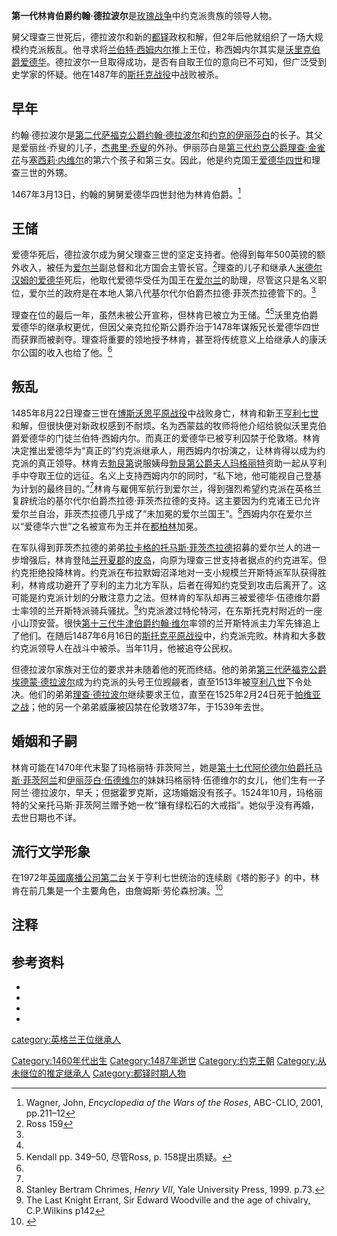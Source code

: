 {{Infobox royalty
| name           = 第一代林肯伯爵约翰·德拉波尔
| title          = 林肯伯爵
| image          = CoA of John de la Pole, 1st Earl of Lincoln.svg
| image_size     = 
| alt            = 
| caption        = 
| birth_date   = c. 1460
| birth_place  = 
| death_date   = {{death date and age|1487|06|16|1462|||df=y}}
| death_place  = [[诺丁汉郡|诺丁汉郡]][[斯托克平原战役|东斯托克]]
| burial_place = 
| spouse         = 玛格丽特·菲茨阿兰
| issue          = 阿兰·德拉波尔<br>玛格丽特·哈迪<br>伊莎贝尔·迈纳
| house          = [[波尔|德拉波尔]]
| house-type     = 
| father         = [[第二代萨福克公爵约翰·德拉波尔|第二代萨福克公爵约翰·德拉波尔]]
| mother         = [[萨福克公爵夫人约克的伊丽莎白|萨福克公爵夫人约克的伊丽莎白]]
| signature    = 
}}

'''第一代林肯伯爵约翰·德拉波尔'''{{BD|1460年||1487年|6月16日|catIdx=P}}是[[玫瑰战争|玫瑰战争]]中约克派贵族的领导人物。

舅父理查三世死后，德拉波尔和新的[[都铎|都铎]]政权和解，但2年后他就组织了一场大规模约克派叛乱。他寻求将[[兰伯特·西姆内尔|兰伯特·西姆内尔]]推上王位，称西姆内尔其实是[[第十七代沃里克伯爵爱德华·金雀花|沃里克伯爵爱德华]]。德拉波尔一旦取得成功，是否有自取王位的意向已不可知，但广泛受到史学家的怀疑。他在1487年的[[斯托克战役|斯托克战役]]中战败被杀。

== 早年 ==
约翰·德拉波尔是[[第二代萨福克公爵约翰·德拉波尔|第二代萨福克公爵约翰·德拉波尔]]和[[萨福克公爵夫人约克的伊丽莎白|约克的伊丽莎白]]的长子。其父是爱丽丝·乔叟的儿子，[[杰弗里·乔叟|杰弗里·乔叟]]的外孙。伊丽莎白是[[第三代约克公爵理查·金雀花|第三代约克公爵理查·金雀花]]与[[塞西莉·内维尔|塞西莉·内维尔]]的第六个孩子和第三女。因此，他是约克国王[[爱德华四世|爱德华四世]]和理查三世的外甥。

1467年3月13日，约翰的舅舅爱德华四世封他为林肯伯爵。<ref name="enc">Wagner, John, ''Encyclopedia of the Wars of the Roses'', ABC-CLIO, 2001, pp.211–12</ref>

== 王储 ==
爱德华死后，德拉波尔成为舅父理查三世的坚定支持者。他得到每年500英镑的额外收入，被任为[[爱尔兰|爱尔兰]]副总督和北方国会主管长官。<ref>Ross 159</ref>理查的儿子和继承人[[威尔士亲王米德尔汉姆的爱德华|米德尔汉姆的爱德华]]死后，他取代爱德华受任为国王在[[爱尔兰|爱尔兰]]的助理，尽管这只是名义职位，爱尔兰的政府是在本地人第八代基尔代尔伯爵杰拉德·菲茨杰拉德管下的。<ref name="enc"/>

理查在位的最后一年，虽然未被公开宣称，但林肯已被立为王储。<ref name="enc"/><ref>Kendall pp. 349–50, 尽管Ross, p. 158提出质疑。</ref>沃里克伯爵爱德华的继承权更优，但因父亲克拉伦斯公爵乔治于1478年谋叛兄长爱德华四世而获罪而被剥夺。理查将重要的领地授予林肯，甚至将传统意义上给继承人的康沃尔公国的收入也给了他。<ref name="enc"/>

== 叛乱 ==
1485年8月22日理查三世在[[博斯沃思平原战役|博斯沃思平原战役]]中战败身亡，林肯和新王[[亨利七世_(英格兰)|亨利七世]]和解，但很快便对新政权感到不耐烦。名为西蒙兹的牧师将他介绍给貌似沃里克伯爵爱德华的门徒兰伯特·西姆内尔。而真正的爱德华已被亨利囚禁于伦敦塔。林肯决定推出爱德华为“真正的”约克派继承人，用西姆内尔扮演之，让林肯得以成为约克派的真正领导。林肯去[[勃艮第|勃艮第]]说服姨母[[约克的玛格丽特|勃艮第公爵夫人玛格丽特]]资助一起从亨利手中夺取王位的远征。名义上支持西姆内尔的同时，“私下地，他可能视自己登基为计划的最终目的。”<ref name="enc"/>林肯与雇佣军航行到爱尔兰，得到强烈希望约克派在英格兰复辟统治的基尔代尔伯爵杰拉德·菲茨杰拉德的支持。这主要因为约克诸王已允许爱尔兰自治，菲茨杰拉德几乎成了“未加冕的爱尔兰国王”。<ref> Stanley Bertram Chrimes, ''Henry VII'', Yale University Press, 1999. p.73.</ref>西姆内尔在爱尔兰以“爱德华六世”之名被宣布为王并在[[都柏林|都柏林]]加冕。

在军队得到菲茨杰拉德的弟弟[[拉卡格的托马斯·菲茨杰拉德|拉卡格的托马斯·菲茨杰拉德]]招募的爱尔兰人的进一步增强后，林肯登陆[[兰开夏郡|兰开夏郡]]的[[皮岛|皮岛]]，向原为理查三世支持者据点的约克进军。但约克拒绝投降林肯。约克派在布拉默姆沼泽地对一支小规模兰开斯特派军队获得胜利，林肯成功避开了亨利的主力北方军队，后者在得知约克受到攻击后离开了。这可能是约克派计划的分散注意力之法。但林肯的军队却再三被爱德华·伍德维尔爵士率领的兰开斯特派骑兵骚扰。<ref>The Last Knight Errant, Sir Edward Woodville and the age of chivalry, C.P.Wilkins p142</ref>约克派渡过特伦特河，在东斯托克村附近的一座小山顶安营。很快[[第十三代牛津伯爵约翰·维尔|第十三代牛津伯爵约翰·维尔]]率领的兰开斯特派主力军先锋追上了他们。在随后1487年6月16日的[[斯托克平原战役|斯托克平原战役]]中，约克派完败。林肯和大多数约克派领导人在战斗中被杀。当年11月，他被追夺公民权。

但德拉波尔家族对王位的要求并未随着他的死而终结。他的弟弟[[第三代萨福克公爵埃德蒙·德拉波尔|第三代萨福克公爵埃德蒙·德拉波尔]]成为约克派的头号王位觊觎者，直至1513年被[[亨利八世|亨利八世]]下令处决。他们的弟弟[[理查·德拉波尔|理查·德拉波尔]]继续要求王位，直至在1525年2月24日死于[[帕维亚之战|帕维亚之战]]；他的另一个弟弟威廉被囚禁在伦敦塔37年，于1539年去世。

== 婚姻和子嗣 ==
林肯可能在1470年代末娶了玛格丽特·菲茨阿兰，她是[[第十七代阿伦德尔伯爵托马斯·菲茨阿兰|第十七代阿伦德尔伯爵托马斯·菲茨阿兰]]和[[伊丽莎白·伍德维尔|伊丽莎白·伍德维尔]]的妹妹玛格丽特·伍德维尔的女儿，{{sfn|Cokayne|1910|p=250}}他们生有一子阿兰·德拉波尔，早夭；但据霍罗克斯，这场婚姻没有孩子。1524年10月，玛格丽特的父亲托马斯·菲茨阿兰赠予她一枚“镶有绿松石的大戒指”。她似乎没有再婚，去世日期也不详。{{sfn|Horrox|2004}}

== 流行文学形象 ==
在1972年[[英國廣播公司第二台|英國廣播公司第二台]]关于亨利七世统治的连续剧《塔的影子》的中，林肯在前几集是一个主要角色，由詹姆斯·劳伦森扮演。<ref name="Baskin1996">{{cite book|author=Ellen Baskin|title=Serials on British Television, 1950-1994|url=https://books.google.com/books?id=zjMbAQAAIAAJ|year=1996|publisher=Scolar Press|isbn=978-1-85928-015-7|page=111|access-date=2020-08-15|archive-date=2020-08-05|archive-url=https://web.archive.org/web/20200805224929/https://books.google.com/books?id=zjMbAQAAIAAJ|dead-url=no}}</ref>

== 注释 ==
{{Reflist|colwidth=30em}}

== 参考资料 ==
*{{Cite book |last=Cokayne |first=George Edward |year=1910 |title=The Complete Peerage, edited by H.A. Doubleday |location=London |publisher=St. Catherine Press |volume=I |pages=249–50 |ref=harv}}
*{{cite ODNB |last=Horrox |first=Rosemary |year=2004 |title=Pole, John de la, earl of Lincoln (c.1460–1487) |id=22449}} 
* {{Cite book |last=Kendall |first=Paul Murray |authorlink=Paul Murray Kendall |year=1955 |title=Richard the Third |publisher=Norton |location=New York |isbn=0-393-00785-5 |url-access=registration |url=https://archive.org/details/richardthird00paul }}
* {{Cite book |last=Ross |date=1981 |first=Charles |title=Richard III |series=[[English_Monarchs_series|English Monarchs series]] |publisher=Eyre Methuen |place=London |isbn=978-0-413-29530-9 |url={{googlebooks|SdkM5uyUau8C|plainurl=yes}} |authorlink=Charles Ross (historian) |ref=harv}}

{{start}}
{{s-hou|[[约克王朝|约克王朝]]||1462年||1487年|}}
{{s-roy|en}}
{{s-bef|before=[[第十七代沃里克伯爵爱德华·金雀花|第十七代沃里克伯爵爱德华·金雀花]]}}
{{s-ttl|title=[[英格兰王位继承人列表|英格兰王位继承人]]<br />''作为 [[推定继承人|推定继承人]]''|years=1485年3月 - 1485年8月22日}}
{{s-vac|next=[[威尔士亲王亚瑟|威尔士亲王亚瑟]]}}
{{s-reg|en}}
{{succession box | before=空缺，上一位相同头衔者为[[葛洛斯蒙的亨利|葛洛斯蒙的亨利]] | title=[[林肯伯爵|林肯伯爵]] | after=空缺，下一位相同头衔者为[[第一代林肯伯爵亨利·布兰登|亨利·布兰登]] | years=1467年 - 1487年}}
{{end box}}

{{DEFAULTSORT:de la Pole, John}}
{{林肯伯爵}}
{{玫瑰战争}}
{{Authority control}}
[[Category:1460年代出生|Category:1460年代出生]]
[[Category:1487年逝世|Category:1487年逝世]]
[[Category:约克王朝|Category:约克王朝]]
[[category:英格兰王位继承人|category:英格兰王位继承人]]
[[Category:从未继位的推定继承人|Category:从未继位的推定继承人]]
[[Category:都铎时期人物|Category:都铎时期人物]]